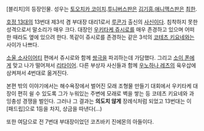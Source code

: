 [블리치]의 등장인물. 성우는 [[토오치카 코이치]].[[투니버스]]판은 [[김기흥]],[[애니맥스]]판은 [[최한]].

[[호정 13대]]의 13번대 제3석 겸 부대장 대리1로서 [[루콘가]] 출신의 [[사신]]이다. 침착하지 못한 성격으로서 말소리가 매우 크다. 대장인 [[우키타케 쥬시로]]를 매우 존경하고 있으며 어떠한 때라도 옆에 있으려 한다. 똑같이 쥬시로를 존경하는 같은 3석의 [[코테츠 키요네]]와는 사이가 나쁘다.

[[소울 소사이어티]] 편에서 쥬시로와 함께 [[쌍극]]을 파괴하는데 가담했다. 그리고 [[소이 폰]]에게 맞고 나가 떨어져서 [[리타이어]]. 다른 부상자 사신들과 함께 [[우노하나 레츠]]의 육우삽에 삼켜져서 4번대로 옮겨진다.

본편 밖의 이야기에서는 해수욕장에서 벌어진 모래 조형물 만들기 대회에서 우키타케 대장이 편히 쉴 수 있도록 그가 누워있는 주변에 모래로 벽을 쌓는 등 코테츠 키요네와 과잉충성 경쟁을 벌인다. 그러나 그 결과는 '''의도치 않게''' 장례식처럼 되었고 13번대는 이 [패드립]으로 1등을 차지, 상금을 따낸다(...)

또한 여담으로 전 7번대 부대장이었던 코츠바키 진에몬의 아들이다.
